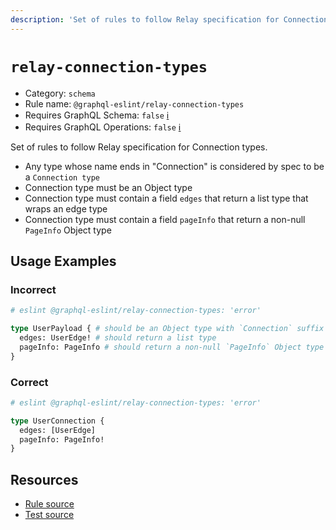 ```yaml
---
description: 'Set of rules to follow Relay specification for Connection types.'
---
```


# `relay-connection-types`

- Category: `schema`
- Rule name: `@graphql-eslint/relay-connection-types`
- Requires GraphQL Schema: `false`
  [ℹ️](/docs/getting-started#extended-linting-rules-with-graphql-schema)
- Requires GraphQL Operations: `false`
  [ℹ️](/docs/getting-started#extended-linting-rules-with-siblings-operations)

Set of rules to follow Relay specification for Connection types.

- Any type whose name ends in "Connection" is considered by spec to be a `Connection type`
- Connection type must be an Object type
- Connection type must contain a field `edges` that return a list type that wraps an edge type
- Connection type must contain a field `pageInfo` that return a non-null `PageInfo` Object type

## Usage Examples

### Incorrect

```graphql
# eslint @graphql-eslint/relay-connection-types: 'error'

type UserPayload { # should be an Object type with `Connection` suffix
  edges: UserEdge! # should return a list type
  pageInfo: PageInfo # should return a non-null `PageInfo` Object type
}
```

### Correct

```graphql
# eslint @graphql-eslint/relay-connection-types: 'error'

type UserConnection {
  edges: [UserEdge]
  pageInfo: PageInfo!
}
```

## Resources

- [Rule source](https://github.com/dimaMachina/graphql-eslint/tree/master/packages/plugin/src/rules/relay-connection-types.ts)
- [Test source](https://github.com/dimaMachina/graphql-eslint/tree/master/packages/plugin/__tests__/relay-connection-types.spec.ts)
